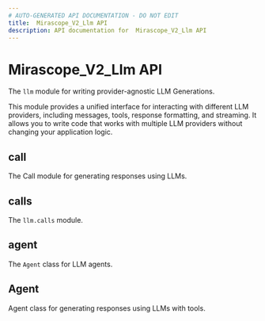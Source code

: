 ```yaml
---
# AUTO-GENERATED API DOCUMENTATION - DO NOT EDIT
title:  Mirascope_V2_Llm API
description: API documentation for  Mirascope_V2_Llm API
---
```


#  Mirascope_V2_Llm API

The `llm` module for writing provider-agnostic LLM Generations.

This module provides a unified interface for interacting with different LLM providers,
including messages, tools, response formatting, and streaming. It allows you to write
code that works with multiple LLM providers without changing your application logic.

## <ApiType type="Alias" path="index" symbolName="call" /> call

The Call module for generating responses using LLMs.

## <ApiType type="Module" path="index" symbolName="calls" /> calls

The `llm.calls` module.

## <ApiType type="Alias" path="index" symbolName="agent" /> agent

The `Agent` class for LLM agents.

## <ApiType type="Alias" path="index" symbolName="Agent" /> Agent

Agent class for generating responses using LLMs with tools.

